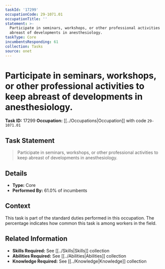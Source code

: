 ```yaml
---
taskId: '17299'
occupationCode: 29-1071.01
occupationTitle: ''
statement: >-
  Participate in seminars, workshops, or other professional activities to keep
  abreast of developments in anesthesiology.
taskType: Core
incumbentsResponding: 61
collection: Tasks
source: onet
---
```

# Participate in seminars, workshops, or other professional activities to keep abreast of developments in anesthesiology.

**Task ID:** 17299
**Occupation:** [[../Occupations|Occupation]] with code `29-1071.01`

## Task Statement

> Participate in seminars, workshops, or other professional activities to keep abreast of developments in anesthesiology.

## Details

- **Type:** Core
- **Performed By:** 61.0% of incumbents

## Context

This task is part of the standard duties performed in this occupation. The percentage indicates how common this task is among workers in the field.

## Related Information

- **Skills Required:** See [[../Skills|Skills]] collection
- **Abilities Required:** See [[../Abilities|Abilities]] collection
- **Knowledge Required:** See [[../Knowledge|Knowledge]] collection
